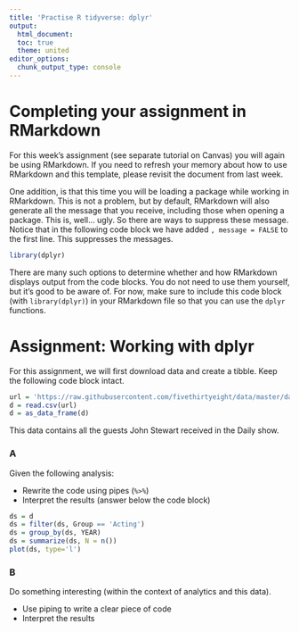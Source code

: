 ```yaml
---
title: 'Practise R tidyverse: dplyr'
output:
  html_document:
  toc: true
  theme: united
editor_options: 
  chunk_output_type: console
---
```


# Completing your assignment in RMarkdown

For this week's assignment (see separate tutorial on Canvas) you will again be using RMarkdown. If you need to refresh your memory about how to use RMarkdown and this template, please revisit the document from last week.

One addition, is that this time you will be loading a package while working in RMarkdown. This is not a problem, but by default, RMarkdown will also generate all the message that you receive, including those when opening a package. This is, well... ugly. So there are ways to suppress these message. Notice that in the following code block we have added `, message = FALSE` to the first line. This suppresses the messages.

```r
library(dplyr)
```

There are many such options to determine whether and how RMarkdown displays output from the code blocks. You do not need to use them yourself, but it's good to be aware of. For now, make sure to include this code block (with `library(dplyr)`) in your RMarkdown file so that you can use the `dplyr` functions.


# Assignment: Working with dplyr

For this assignment, we will first download data and create a tibble. Keep the following code block intact.

```r
url = 'https://raw.githubusercontent.com/fivethirtyeight/data/master/daily-show-guests/daily_show_guests.csv'
d = read.csv(url)
d = as_data_frame(d)
```

This data contains all the guests John Stewart received in the Daily show.

### A

Given the following analysis:

* Rewrite the code using pipes (`%>%`)
* Interpret the results (answer below the code block)

```r
ds = d
ds = filter(ds, Group == 'Acting')
ds = group_by(ds, YEAR)
ds = summarize(ds, N = n())
plot(ds, type='l')
```

### B

Do something interesting (within the context of analytics and this data). 

* Use piping to write a clear piece of code
* Interpret the results

```r

```

